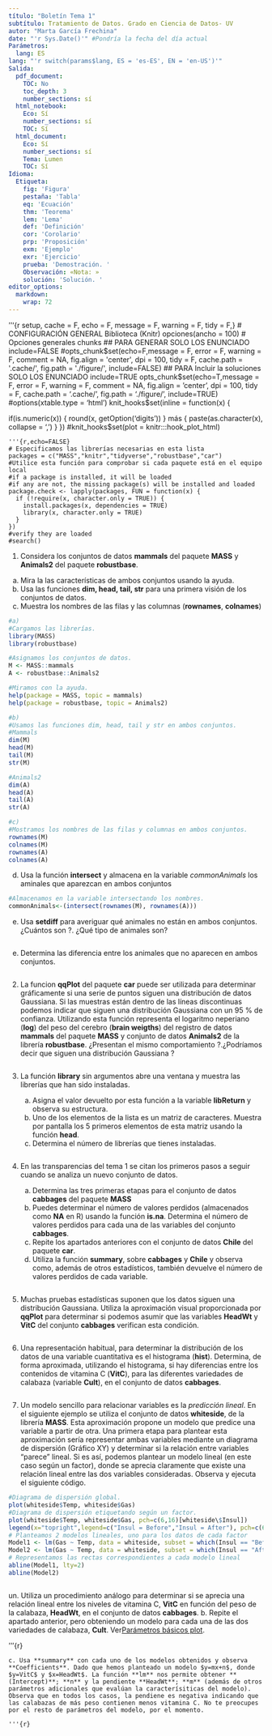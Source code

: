 ```yaml
---
título: "Boletín Tema 1"
subtítulo: Tratamiento de Datos. Grado en Ciencia de Datos- UV
autor: "Marta García Frechina"
date: "'r Sys.Date()'" #Pondría la fecha del día actual
Parámetros:
  lang: ES
lang: "'r switch(params$lang, ES = 'es-ES', EN = 'en-US')'"
Salida:
  pdf_document:
    TOC: No
    toc_depth: 3
    number_sections: sí
  html_notebook:
    Eco: Sí
    number_sections: sí
    TOC: Sí
  html_document:
    Eco: Sí
    number_sections: sí
    Tema: Lumen
    TOC: Sí
Idioma:
  Etiqueta:
    fig: 'Figura'
    pestaña: 'Tabla'
    eq: 'Ecuación'
    thm: 'Teorema'
    lem: 'Lema'
    def: 'Definición'
    cor: 'Corolario'
    prp: 'Proposición'
    exm: 'Ejemplo'
    exr: 'Ejercicio'
    prueba: 'Demostración. '
    Observación: «Nota: »
    solución: 'Solución. '
editor_options: 
  markdown: 
    wrap: 72
---
```


'''{r setup, cache = F, echo = F, message = F, warning = F, tidy = F,} \# CONFIGURACIÓN GENERAL Biblioteca (Knitr) opciones(ancho = 100) \# Opciones generales chunks \## PARA GENERAR SOLO LOS ENUNCIADO include=FALSE #opts_chunk$set(echo=F,message = F, error = F, warning = F, comment = NA, fig.align = 'center', dpi = 100, tidy = F, cache.path = '.cache/', fig.path = './figure/', include=FALSE) ## PARA Incluir la soluciones SOLO LOS ENUNCIADO include=TRUE opts_chunk$set(echo=T,message = F, error = F, warning = F, comment = NA, fig.align = 'center', dpi = 100, tidy = F, cache.path = '.cache/', fig.path = './figure/', include=TRUE) #options(xtable.type = 'html') knit_hooks\$set(inline = function(x) {

if(is.numeric(x)) { round(x, getOption('digits')) } más { paste(as.character(x), collapse = ',') } }) #knit_hooks\$set(plot = knitr:::hook_plot_html)


    '''{r,echo=FALSE}
    # Especificamos las librerías necesarias en esta lista
    packages = c("MASS","knitr","tidyverse","robustbase","car")
    #Utilice esta función para comprobar si cada paquete está en el equipo local
    #if a package is installed, it will be loaded
    #if any are not, the missing package(s) will be installed and loaded
    package.check <- lapply(packages, FUN = function(x) {
      if (!require(x, character.only = TRUE)) {
        install.packages(x, dependencies = TRUE)
        library(x, character.only = TRUE)
      }
    })
    #verify they are loaded
    #search()

1.  Considera los conjuntos de datos **mammals** del paquete **MASS** y **Animals2** del paquete **robustbase**.

<!-- -->

a.  Mira la las características de ambos conjuntos usando la ayuda.
b.  Usa las funciones **dim, head, tail, str** para una primera visión de los conjuntos de datos.
c.  Muestra los nombres de las filas y las columnas (**rownames**, **colnames**)

```r
#a)
#Cargamos las librerías.
library(MASS)
library(robustbase)

#Asignamos los conjuntos de datos.
M <- MASS::mammals
A <- robustbase::Animals2

#Miramos con la ayuda.
help(package = MASS, topic = mammals)
help(package = robustbase, topic = Animals2)

#b)
#Usamos las funciones dim, head, tail y str en ambos conjuntos.
#Mammals
dim(M)
head(M)
tail(M)
str(M)

#Animals2
dim(A)
head(A)
tail(A)
str(A)

#c)
#Mostramos los nombres de las filas y columnas en ambos conjuntos.
rownames(M)
colnames(M)
rownames(A)
colnames(A)
```

d.  Usa la función **intersect** y almacena en la variable *commonAnimals* los aminales que aparezcan en ambos conjuntos

```r
#Almacenamos en la variable intersectando los nombres.
commonAnimals<-(intersect(rownames(M), rownames(A)))
```

e.  Usa **setdiff** para averiguar qué animales no están en ambos conjuntos. ¿Cuántos son ?. ¿Qué tipo de animales son?

```r
```

e.  Determina las diferencia entre los animales que no aparecen en ambos conjuntos.

```r
```

2.  La funcion **qqPlot** del paquete **car** puede ser utilizada para determinar gráficamente si una serie de puntos siguen una distribución de datos Gaussiana. Si las muestras están dentro de las líneas discontinuas podemos indicar que siguen una distribución Gaussiana con un 95 % de confianza. Utilizando esta función representa el logaritmo neperiano (**log**) del peso del cerebro (**brain weigths**) del registro de datos **mammals** del paquete **MASS** y conjunto de datos **Animals2** de la librería **robustbase**. ¿Presentan el mismo comportamiento ?.¿Podríamos decir que siguen una distribución Gaussiana ?

```r
```

3.  La función **library** sin argumentos abre una ventana y muestra las librerías que han sido instaladas.

    a.  Asigna el valor devuelto por esta función a la variable **libReturn** y observa su estructura.
    b.  Uno de los elementos de la lista es un matriz de caracteres. Muestra por pantalla los 5 primeros elementos de esta matriz usando la función **head**.
    c.  Determina el número de librerías que tienes instaladas.

    ```r
    ```

4.  En las transparencias del tema 1 se citan los primeros pasos a seguir cuando se analiza un nuevo conjunto de datos.

    a.  Determina las tres primeras etapas para el conjunto de datos **cabbages** del paquete **MASS**
    b.  Puedes determinar el número de valores perdidos (almacenados como **NA** en R) usando la función **is.na**. Determina el número de valores perdidos para cada una de las variables del conjunto **cabbages**.
    c.  Repite los apartados anteriores con el conjunto de datos **Chile** del paquete **car**.
    d.  Utiliza la función **summary**, sobre **cabbages** y **Chile** y observa como, además de otros estadísticos, también devuelve el número de valores perdidos de cada variable.

```r
```

5.  Muchas pruebas estadísticas suponen que los datos siguen una distribución Gaussiana. Utiliza la aproximación visual proporcionada por **qqPlot** para determinar si podemos asumir que las variables **HeadWt** y **VitC** del conjunto **cabbages** verifican esta condición.

```r
```

6.  Una representación habitual, para determinar la distribución de los datos de una variable cuantitativa es el histograma (**hist**). Determina, de forma aproximada, utilizando el histograma, si hay diferencias entre los contenidos de vitamina C (**VitC**), para las diferentes variedades de calabaza (variable **Cult**), en el conjunto de datos **cabbages**.

```r
```

7.  Un modelo sencillo para relacionar variables es la *predicción lineal*. En el siguiente ejemplo se utiliza el conjunto de datos **whiteside**, de la librería **MASS**. Esta aproximación propone un modelo que predice una variable a partir de otra. Una primera etapa para plantear esta aproximación sería representar ambas variables mediante un diagrama de dispersión (Gráfico XY) y determinar si la relación entre variables "parece" lineal. Si es así, podemos plantear un modelo lineal (en este caso según un factor), donde se aprecia claramente que existe una relación lineal entre las dos variables consideradas. Observa y ejecuta el siguiente código.

```r
#Diagrama de dispersión global.
plot(whiteside$Temp, whiteside$Gas)
#Diagrama de dispersión etiquetando según un factor.
plot(whiteside$Temp, whiteside$Gas, pch=c(6,16)[whiteside\$Insul])
legend(x="topright",legend=c("Insul = Before","Insul = After"), pch=c(6,16))
# Planteamos 2 modelos lineales, uno para los datos de cada factor
Model1 <- lm(Gas ~ Temp, data = whiteside, subset = which(Insul == "Before"))
Model2 <- lm(Gas ~ Temp, data = whiteside, subset = which(Insul == "After"))
# Representamos las rectas correspondientes a cada modelo lineal
abline(Model1, lty=2)
abline(Model2)
```

```r
```

un. Utiliza un procedimiento análogo para determinar si se aprecia una relación lineal entre los niveles de vitamina C, **VitC** en función del peso de la calabaza, **HeadWt**, en el conjunto de datos **cabbages**. b. Repite el apartado anterior, pero obteniendo un modelo para cada una de las dos variedades de calabaza, **Cult**. Ver[Parámetros básicos plot](https://www.statmethods.net/advgraphs/parameters.html).

'''{r}


    c. Usa **summary** con cada uno de los modelos obtenidos y observa **Coefficients**. Dado que hemos planteado un modelo $y=mx+n$, donde $y=VitC$ y $x=HeadWt$. La función **lm** nos permite obtener **(Intercept)**; **n** y la pendiente **HeadWt**; **m** (además de otros parámetros adicionales que evalúan la caracterísiticas del modelo). Observa que en todos los casos, la pendiene es negativa indicando que las calabazas de más peso contienen menos vitamina C. No te preocupes por el resto de parámetros del modelo, por el momento.

    '''{r}
